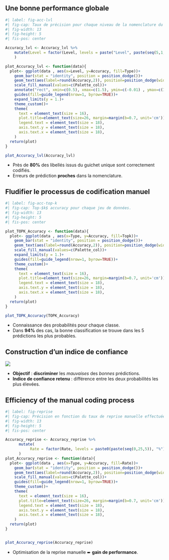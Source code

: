 

## Une bonne performance globale


```r
#| label: fig-acc-lvl
#| fig-cap: Taux de précision pour chaque niveau de la nomenclature du code APE
#| fig-width: 13
#| fig-height: 5
#| fis-pos: center

Accuracy_lvl <- Accuracy_lvl %>%
    mutate(Level = factor(Level, levels = paste("Level", paste(seq(5,1,-1))))
    )

plot_Accuracy_lvl <- function(data){
  plot<- ggplot(data , aes(x=Level, y=Accuracy, fill=Type))+
    geom_bar(stat = "identity", position = position_dodge())+
    geom_text(aes(label=round(Accuracy,2)), position=position_dodge(width=0.9), vjust=-0.25, size = 6)+
    scale_fill_manual(values=c(Palette_col))+
    annotate("rect", xmin=c(0.5), xmax=c(1.5), ymin=c(-0.01) , ymax=c(1), color="#EE0220", fill=NA, size=1.5)+
    guides(fill=guide_legend(nrow=1, byrow=TRUE))+
    expand_limits(y = 1.)+
    theme_custom()+
    theme(
      text = element_text(size = 16),
      plot.title=element_text(size=26, margin=margin(b=0.7, unit='cm')),
      legend.text = element_text(size = 18),
      axis.text.y = element_text(size = 18),
      axis.text.x = element_text(size = 18),
    )
  return(plot)
}

plot_Accuracy_lvl(Accuracy_lvl)

```


- Près de [**80%**]{.orange} des libellés issus du guichet unique sont correctement codifiés.
- Erreurs de prédiction [**proches**]{.orange} dans la nomenclature.

## Fludifier le processus de codification manuel


```r
#| label: fig-acc-top-k
#| fig-cap: Top-$k$ accuracy pour chaque jeu de données.
#| fig-width: 13
#| fig-height: 5
#| fis-pos: center

plot_TOPK_Accuracy <- function(data){
  plot<- ggplot(data , aes(x=Type, y=Accuracy, fill=Topk))+
    geom_bar(stat = "identity", position = position_dodge())+
    geom_text(aes(label=round(Accuracy,2)), position=position_dodge(width=0.9), vjust=-0.25, size = 6)+
    scale_fill_manual(values=c(Palette_col))+
    expand_limits(y = 1.)+
    guides(fill=guide_legend(nrow=1, byrow=TRUE))+
    theme_custom()+
    theme(
      text = element_text(size = 16),
      plot.title=element_text(size=26, margin=margin(b=0.7, unit='cm')),
      legend.text = element_text(size = 18),
      axis.text.y = element_text(size = 18),
      axis.text.x = element_text(size = 18),
    )
  return(plot)
}

plot_TOPK_Accuracy(TOPK_Accuracy)

```

- Connaissance des probabilités pour chaque classe.
- Dans [**94%**]{.orange} des cas, la bonne classification se trouve dans les 5 prédictions les plus probables. 


## Construction d'un indice de confiance {.scrollable}

![](img/fig-ic-distrib.png){fig-align="center"}


- [**Objectif**]{.orange} : [**discriminer**]{.blue2} les *mauvaises* des *bonnes* prédictions.
- [**Indice de confiance retenu**]{.orange} : différence entre les deux probabilités les plus élevées.


## Efficiency of the manual coding process


```r
#| label: fig-reprise
#| fig-cap: Précision en fonction du taux de reprise manuelle effectuée.
#| fig-width: 13
#| fig-height: 5
#| fis-pos: center

Accuracy_reprise <- Accuracy_reprise %>%
      mutate(
           Rate = factor(Rate, levels = paste0(paste(seq(0,25,5)), "%"))
      )
plot_Accuracy_reprise <- function(data){
  plot<- ggplot(data , aes(x=Type, y=Accuracy, fill=Rate))+
    geom_bar(stat = "identity", position = position_dodge())+
    geom_text(aes(label=round(Accuracy,2)), position=position_dodge(width=0.9), vjust=-0.25, size= 5)+
    scale_fill_manual(values=c(Palette_col))+
    guides(fill=guide_legend(nrow=1, byrow=TRUE))+
    theme_custom()+
    theme(
      text = element_text(size = 16),
      plot.title=element_text(size=26, margin=margin(b=0.7, unit='cm')),
      legend.text = element_text(size = 18),
      axis.text.y = element_text(size = 18),
      axis.text.x = element_text(size = 18),
    )
  return(plot)
}


plot_Accuracy_reprise(Accuracy_reprise)


```

- Optimisation de la reprise manuelle ➨ [**gain de performance**]{.orange}.
